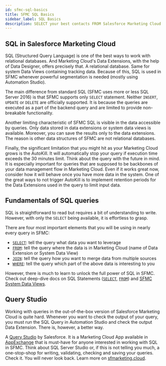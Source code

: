 ```yaml
---
id: sfmc-sql-basics
title: SFMC SQL Basics
sidebar_label: SQL Basics
description: SELECT your best contacts FROM Salesforce Marketing Cloud WHERE Data Filter is not enough
---
```



<LeadText content='SELECT your best contacts FROM Salesforce Marketing Cloud WHERE Data Filter is not enough.' />

## SQL in Salesforce Marketing Cloud

SQL (Structured Query Language) is one of the best ways to work with relational databases. And Marketing Cloud's Data Extensions, with the help of Data Designer, offers precisely that. A relational database. Same for system Data Views containing tracking data. Because of this, SQL is used in SFMC whenever powerful segmentation is needed (mostly using Automation Studio).

The main difference from standard SQL (SFMC uses more or less SQL Server 2016) is that SFMC supports only `SELECT` statement. Neither `INSERT`, `UPDATE` or `DELETE` are officially supported. It is because the queries are executed as a part of the backend query and are limited to provide non-breakable functionality.

Another limiting characteristic of SFMC SQL is visible in the data accessible by queries. Only data stored in data extensions or system data views is available. Moreover, you can save the results only to the data extensions. The reason is other data structures of SFMC are not relational databases.

Finally, the significant limitation that you might hit as your Marketing Cloud grows is the AutoKill. It will automatically stop your query if execution time exceeds the 30 minutes limit. Think about the query with the future in mind. It is especially important for queries that are supposed to be backbones of your data management flow in Marketing Cloud. Even if it works great now, consider how it will behave once you have more data in the system. One of the great ways to not trigger AutoKill is to implement retention periods for the Data Extensions used in the query to limit input data.

## Fundamentals of SQL queries

SQL is straightforward to read but requires a bit of understanding to write. However, with only the `SELECT` being available, it is effortless to grasp.

There are four most important elements that you will be using in nearly every query in SFMC:

* [`SELECT`](sfmc-sql-select.mdx): tell the query what data you want to leverage
* [`FROM`](sfmc-sql-from.mdx): tell the query where the data is in Marketing Cloud (name of Data Extension or System Data View)
* [`JOIN`](sfmc-sql-join.mdx): tell the query how you want to merge data from multiple sources
* [`WHERE`](sfmc-sql-where.mdx): tell the query which part of the above data is interesting to you

However, there is much to learn to unlock the full power of SQL in SFMC. Check out deep-dive docs on SQL Statements ([`SELECT`](sfmc-sql-select.mdx), [`FROM`](sfmc-sql-from.mdx)) and [SFMC System Data Views](sfmc-sql-system-data-views.mdx).

## Query Studio

Working with queries in the out-of-the-box version of Salesforce Marketing Cloud is quite hard. Whenever you want to check the output of your query, you must run the SQL Query in Automation Studio and check the output Data Extension. There is, however, a better way.

A [Query Studio](https://appexchange.salesforce.com/appxListingDetail?listingId=a0N3A00000FP3yFUAT) by Salesforce. It is a Marketing Cloud App available in [AppExchange](https://appexchange.salesforce.com/appxListingDetail?listingId=a0N3A00000FP3yFUAT) that is must-have for anyone interested in working with SQL in SFMC. Think about SQL Server Studio or, if this is not telling you much, a one-stop-shop for writing, validating, checking and saving your queries. Check it. You will never look back. Learn more on [sfmarketing.cloud](https://sfmarketing.cloud/2019/08/05/query-studio-for-marketing-cloud/).

